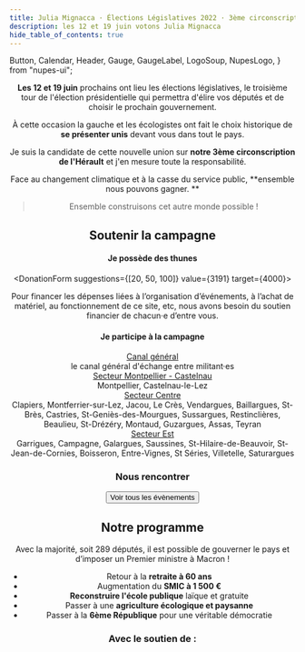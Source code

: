 ```yaml
---
title: Julia Mignacca · Élections Législatives 2022 · 3ème circonscription de l'Hérault
description: les 12 et 19 juin votons Julia Mignacca
hide_table_of_contents: true
---
```


  Button,
  Calendar,
  Header,
  Gauge,
  GaugeLabel,
  LogoSoup,
  NupesLogo,
} from "nupes-ui";


<NupesLogo />

<Header
  backgroundSrc={require("../../static/img/cover-background.jpg").default}
  src={require("../../static/img/julia-mignacca.png").default}
  alt="Julia Mignacca"
  sources={[
    {
      srcSet: require("../../static/img/julia-mignacca.webp").default,
      type: "image/webp",
    },
    {
      srcSet: require("../../static/img/julia-mignacca.png").default,
      type: "image/png",
    },
  ]}
/>

**Les 12 et 19 juin** prochains ont lieu les élections législatives, le troisième tour
de l'élection présidentielle qui permettra d'élire vos députés et de choisir le prochain
gouvernement.

À cette occasion la gauche et les écologistes ont fait le choix historique
de **se présenter unis** devant vous dans tout le pays.

Je suis la candidate de cette
nouvelle union sur **notre 3ème circonscription de l'Hérault** et j'en mesure toute la
responsabilité.

Face au changement climatique et à la casse du service public, **ensemble nous pouvons gagner. **

> Ensemble construisons cet autre monde possible !

## Soutenir la campagne

#### Je possède des thunes

<DonationForm suggestions={[20, 50, 100]} value={3191} target={4000}>

Pour financer les dépenses liées à l’organisation d’événements, à l’achat de matériel, au fonctionnement de ce site, etc, nous avons besoin du soutien financier de chacun·e d’entre vous.

</DonationForm>

#### Je participe à la campagne

<div className="telegram-link-container">
  <a
    href="https://t.me/+udS5d5bvbO42YjI8"
    target="_blank"
    className="telegram-link"
  >
    <TelegramIcon width={24} style={{ flexBasis: 24, minWidth: 24 }} />
    <Text as="span">Canal général</Text>
  </a>
  <div className="telegram-description">
    le canal général d'échange entre militant·es
  </div>
</div>

<div className="telegram-sectors">
  <div className="telegram-link-container">
    <a
      href="https://t.me/+jMQCGY0YX2g3ZDlk"
      target="_blank"
      className="telegram-link"
    >
      <TelegramIcon width={24} style={{flexBasis: 24, minWidth: 24}} />
      <Text as="span">Secteur Montpellier - Castelnau</Text>
    </a>
    <div className="telegram-description">Montpellier, Castelnau-le-Lez</div>
  </div>
  <div className="telegram-link-container">
    <a
      href="https://t.me/+rZrTYczd1hM1ZGRk"
      target="_blank"
      className="telegram-link"
    >
      <TelegramIcon width={24} style={{flexBasis: 24, minWidth: 24}} />
      <Text as="span">Secteur Centre</Text>
    </a>
    <div className="telegram-description">Clapiers, Montferrier-sur-Lez, Jacou, Le Crès, Vendargues, Baillargues, St-Brès, Castries, St-Geniès-des-Mourgues, Sussargues, Restinclières, Beaulieu, St-Drézéry, Montaud, Guzargues, Assas, Teyran</div>
  </div>

  <div className="telegram-link-container">
    <a
      href="https://t.me/+DC0M5rt1q64xMjhk"
      target="_blank"
      className="telegram-link"
    >
      <TelegramIcon width={24} style={{flexBasis: 24, minWidth: 24}} />
      <Text as="span">Secteur Est</Text>
    </a>
    <div className="telegram-description">Garrigues, Campagne, Galargues, Saussines, St-Hilaire-de-Beauvoir, St-Jean-de-Cornies, Boisseron, Entre-Vignes, St Séries, Villetelle, Saturargues</div>
  </div>
</div>

### Nous rencontrer

<Calendar
  googleApiKey="AIzaSyBB_V3txxLD4sjtR0xXayV2ZNcqD8Z_NIM"
  calendarId="mldcdlabt7ku11r1jnpq65juos@group.calendar.google.com"
  limit={6}
  link="/agenda"
  preview
/>
<div className="btn-container">
  <Button
    as="a"
    href="/agenda"
    variant="secondary"
    className="calendar-btn-link"
  >
    Voir tous les évènements
  </Button>
</div>

## Notre programme

Avec la majorité, soit 289 députés, il est possible de gouverner le pays
et d’imposer un Premier ministre à Macron !

- Retour à la **retraite à 60 ans**
- Augmentation du **SMIC à 1 500 €**
- **Reconstruire l'école publique** laïque et gratuite
- Passer à une **agriculture écologique et paysanne**
- Passer à la **6ème République** pour une véritable démocratie

### Avec le soutien de :

<LogoSoup />
